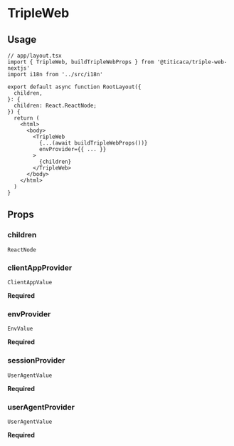 
<Meta title="triple-web-nextjs / TripleWeb" />

# TripleWeb

## Usage

```tsx
// app/layout.tsx
import { TripleWeb, buildTripleWebProps } from '@titicaca/triple-web-nextjs'
import i18n from '../src/i18n'

export default async function RootLayout({
  children,
}: {
  children: React.ReactNode;
}) {
  return (
    <html>
      <body>
        <TripleWeb
          {...(await buildTripleWebProps())}
          envProvider={{ ... }}
        >
          {children}
        </TripleWeb>
      </body>
    </html>
  )
}
```

## Props

### children

`ReactNode`

### clientAppProvider

`ClientAppValue`

**Required**

### envProvider

`EnvValue`

**Required**

### sessionProvider

`UserAgentValue`

**Required**

### userAgentProvider

`UserAgentValue`

**Required**
